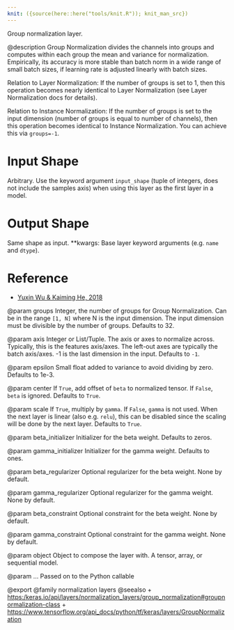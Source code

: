 ```yaml
---
knit: ({source(here::here("tools/knit.R")); knit_man_src})
---
```

Group normalization layer.

@description
Group Normalization divides the channels into groups and computes
within each group the mean and variance for normalization.
Empirically, its accuracy is more stable than batch norm in a wide
range of small batch sizes, if learning rate is adjusted linearly
with batch sizes.

Relation to Layer Normalization:
If the number of groups is set to 1, then this operation becomes nearly
identical to Layer Normalization (see Layer Normalization docs for details).

Relation to Instance Normalization:
If the number of groups is set to the input dimension (number of groups is
equal to number of channels), then this operation becomes identical to
Instance Normalization. You can achieve this via `groups=-1`.

# Input Shape
Arbitrary. Use the keyword argument
`input_shape` (tuple of integers, does not include the samples
axis) when using this layer as the first layer in a model.

# Output Shape
Same shape as input.
**kwargs: Base layer keyword arguments (e.g. `name` and `dtype`).

# Reference
- [Yuxin Wu & Kaiming He, 2018](https://arxiv.org/abs/1803.08494)

@param groups
Integer, the number of groups for Group Normalization. Can be in
the range `[1, N]` where N is the input dimension. The input
dimension must be divisible by the number of groups.
Defaults to 32.

@param axis
Integer or List/Tuple. The axis or axes to normalize across.
Typically, this is the features axis/axes. The left-out axes are
typically the batch axis/axes. -1 is the last dimension in the
input. Defaults to `-1`.

@param epsilon
Small float added to variance to avoid dividing by zero.
Defaults to 1e-3.

@param center
If `True`, add offset of `beta` to normalized tensor.
If `False`, `beta` is ignored. Defaults to `True`.

@param scale
If `True`, multiply by `gamma`. If `False`, `gamma` is not used.
When the next layer is linear (also e.g. `relu`), this can be
disabled since the scaling will be done by the next layer.
Defaults to `True`.

@param beta_initializer
Initializer for the beta weight. Defaults to zeros.

@param gamma_initializer
Initializer for the gamma weight. Defaults to ones.

@param beta_regularizer
Optional regularizer for the beta weight. None by
default.

@param gamma_regularizer
Optional regularizer for the gamma weight. None by
default.

@param beta_constraint
Optional constraint for the beta weight.
None by default.

@param gamma_constraint
Optional constraint for the gamma weight. None by
default.

@param object
Object to compose the layer with. A tensor, array, or sequential model.

@param ...
Passed on to the Python callable

@export
@family normalization layers
@seealso
+ <https:/keras.io/api/layers/normalization_layers/group_normalization#groupnormalization-class>
+ <https://www.tensorflow.org/api_docs/python/tf/keras/layers/GroupNormalization>
